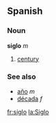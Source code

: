 ==Spanish==
===Noun===
'''siglo''' ''m''

# [[century]]

===See also===
*[[año]] ''m''
*[[década]] ''f''

[[fr:siglo]]
[[la:Siglo]]